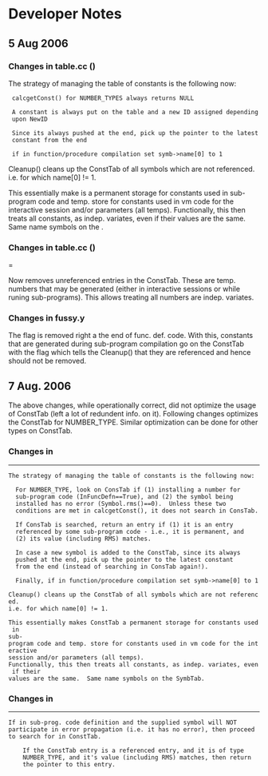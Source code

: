 = Developer Notes =

== 5 Aug 2006 ==
=== Changes in table.cc ({{{Calc_Symbol *installConst(Calc_Symbol& d,int NewID)}}}) ===


The strategy of managing the table of constants is the following now:
  calcgetConst() for NUMBER_TYPES always returns NULL

  A constant is always put on the table and a new ID assigned depending
  upon NewID

  Since its always pushed at the end, pick up the pointer to the latest
  constant from the end

  if in function/procedure compilation set symb->name[0] to 1

Cleanup() cleans up the ConstTab of all symbols which are not
referenced. i.e. for which name[0] != 1.

This essentially make {{{ConstTab}}} is a permanent storage for constants
used in sub-program code and temp. store for constants used in vm code
for the interactive session and/or parameters (all temps).
Functionally, this then treats all constants, as indep. variates, even
if their values are the same.  Same name symbols on the {{{SymbTab}}}.


=== Changes in table.cc ({{{void cleanupSymbTab(SymbTabType& Tab, int OP,TypeType)}}}) ====

Now removes unreferenced entries in the ConstTab.  These are temp. numbers that may
be generated (either in interactive sessions or while runing sub-programs).  This allows
treating all numbers are indep. variates.

=== Changes in fussy.y ===

The {{{InFuncDefn}}} flag is removed right a the end of func. def. code.  With this, constants
that are generated during sub-program compilation go on the ConstTab with the flag which
tells the Cleanup() that they are referenced and hence should not be removed.

== 7 Aug. 2006 ==

The above changes, while operationally correct, did not optimize the
usage of ConstTab (left a lot of redundent info. on it).  Following
changes optimizes the ConstTab for NUMBER_TYPE.  Similar optimization
can be done for other types on ConstTab.

=== Changes in {{{Calc_Symbol *installConst(Calc_Symbol&d,int NewID)}}} ===
-------------------------------------------------
 The strategy of managing the table of constants is the following now:
   
   For NUMBER_TYPE, look on ConsTab if (1) installing a number for
   sub-program code (InFuncDefn==True), and (2) the symbol being
   installed has no error (Symbol.rms()==0).  Unless these two
   conditions are met in calcgetConst(), it does not search in ConsTab.

   If ConsTab is searched, return an entry if (1) it is an entry
   referenced by some sub-program code - i.e., it is permanent, and
   (2) its value (including RMS) matches.

   In case a new symbol is added to the ConstTab, since its always
   pushed at the end, pick up the pointer to the latest constant
   from the end (instead of searching in ConsTab again!).

   Finally, if in function/procedure compilation set symb->name[0] to 1

 Cleanup() cleans up the ConstTab of all symbols which are not referenced.
 i.e. for which name[0] != 1.

 This essentially makes ConstTab a permanent storage for constants used in
 sub-program code and temp. store for constants used in vm code for the interactive
 session and/or parameters (all temps).
 Functionally, this then treats all constants, as indep. variates, even if their
 values are the same.  Same name symbols on the SymbTab.

=== Changes in {{{Calc_Symbol *calcgetConst(Calc_Symbol& v)}}} ===
----------------------------------------

 If in sub-prog. code definition and the supplied symbol will NOT
 participate in error propagation (i.e. it has no error), then proceed
 to search for in ConstTab.

     If the ConstTab entry is a referenced entry, and it is of type
     NUMBER_TYPE, and it's value (including RMS) matches, then return
     the pointer to this entry.